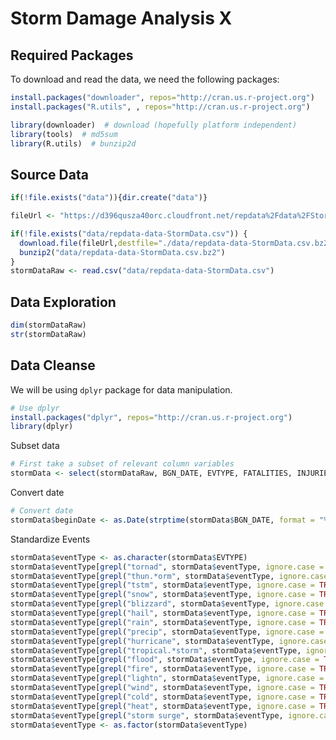# Storm Damage Analysis X

## Required Packages

To download and read the data, we need the following packages:

```R
install.packages("downloader", repos="http://cran.us.r-project.org")
install.packages("R.utils", , repos="http://cran.us.r-project.org")

library(downloader)  # download (hopefully platform independent)
library(tools)  # md5sum
library(R.utils)  # bunzip2d
```

## Source Data

```R
if(!file.exists("data")){dir.create("data")}

fileUrl <- "https://d396qusza40orc.cloudfront.net/repdata%2Fdata%2FStormData.csv.bz2"

if(!file.exists("data/repdata-data-StormData.csv")) {
  download.file(fileUrl,destfile="./data/repdata-data-StormData.csv.bz2",method="curl")
  bunzip2("data/repdata-data-StormData.csv.bz2")
}
stormDataRaw <- read.csv("data/repdata-data-StormData.csv")
```

## Data Exploration

```R
dim(stormDataRaw)
str(stormDataRaw)
```

## Data Cleanse

We will be using `dplyr` package for data manipulation.

```R
# Use dplyr
install.packages("dplyr", repos="http://cran.us.r-project.org")
library(dplyr)
```

Subset data

```R
# First take a subset of relevant column variables
stormData <- select(stormDataRaw, BGN_DATE, EVTYPE, FATALITIES, INJURIES, PROPDMG, PROPDMGEXP, CROPDMG, CROPDMGEXP)
```

Convert date

```R
# Convert date
stormData$beginDate <- as.Date(strptime(stormData$BGN_DATE, format = "%m/%d/%Y %H:%M:%S"))
```

Standardize Events

```R
stormData$eventType <- as.character(stormData$EVTYPE)  
stormData$eventType[grepl("tornad", stormData$eventType, ignore.case = TRUE)]          <- "TORNADO"  
stormData$eventType[grepl("thun.*orm", stormData$eventType, ignore.case = TRUE)]       <- "THUNDERSTORM"  
stormData$eventType[grepl("tstm", stormData$eventType, ignore.case = TRUE)]            <- "THUNDERSTORM"  
stormData$eventType[grepl("snow", stormData$eventType, ignore.case = TRUE)]            <- "SNOW"  
stormData$eventType[grepl("blizzard", stormData$eventType, ignore.case = TRUE)]        <- "BLIZZARD"  
stormData$eventType[grepl("hail", stormData$eventType, ignore.case = TRUE)]            <- "HAIL"  
stormData$eventType[grepl("rain", stormData$eventType, ignore.case = TRUE)]            <- "RAIN"  
stormData$eventType[grepl("precip", stormData$eventType, ignore.case = TRUE)]          <- "RAIN"  
stormData$eventType[grepl("hurricane", stormData$eventType, ignore.case = TRUE)]       <- "HURRICANE"  
stormData$eventType[grepl("tropical.*storm", stormData$eventType, ignore.case = TRUE)] <- "TROPICALSTORM"  
stormData$eventType[grepl("flood", stormData$eventType, ignore.case = TRUE)]           <- "FLOOD"  
stormData$eventType[grepl("fire", stormData$eventType, ignore.case = TRUE)]            <- "FIRE"  
stormData$eventType[grepl("lightn", stormData$eventType, ignore.case = TRUE)]          <- "LIGHTNING"  
stormData$eventType[grepl("wind", stormData$eventType, ignore.case = TRUE)]            <- "WIND"  
stormData$eventType[grepl("cold", stormData$eventType, ignore.case = TRUE)]            <- "COLD"  
stormData$eventType[grepl("heat", stormData$eventType, ignore.case = TRUE)]            <- "HEAT"  
stormData$eventType[grepl("storm surge", stormData$eventType, ignore.case = TRUE)]     <- "STORM SURGE"  
stormData$eventType <- as.factor(stormData$eventType)
```